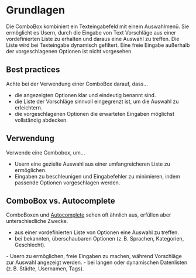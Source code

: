 # Grundlagen

Die ComboBox kombiniert ein Texteingabefeld mit einem Auswahlmenü. Sie ermöglicht es Usern, durch die Eingabe von Text Vorschläge aus einer vordefinierten Liste zu erhalten und daraus eine Auswahl zu treffen. Die Liste wird bei Texteingabe dynamisch gefiltert. Eine freie Eingabe außerhalb der vorgeschlagenen Optionen ist nicht vorgesehen.

## Best practices

Achte bei der Verwendung einer ComboBox darauf, dass…
* die angezeigten Optionen klar und eindeutig benannt sind.
* die Liste der Vorschläge sinnvoll eingegrenzt ist, um die Auswahl zu erleichtern.
* die vorgeschlagenen Optionen die erwarteten Eingaben möglichst vollständig abdecken.

## Verwendung

Verwende eine Combobox, um… 
* Usern eine gezielte Auswahl aus einer umfangreicheren Liste zu ermöglichen.
* Eingaben zu beschleunigen und Eingabefehler zu minimieren, indem passende Optionen vorgeschlagen werden.

## ComboBox vs. Autocomplete

ComboBoxen und [Autocomplete](/03-components/form-controls/autocomplete) sehen oft ähnlich aus, erfüllen aber unterschiedliche Zwecke. 
<DoAndDont> 
<Plain heading="Verwende ComboBox, um z. B. …"> 
- aus einer vordefinierten Liste von Optionen eine Auswahl zu treffen.
- bei bekannten, überschaubaren Optionen (z. B. Sprachen, Kategorien, Geschlecht).
</Plain>

<Plain heading="Verwende Autocomplete, um z. B. …"> 
- Usern zu ermöglichen, freie Eingaben zu machen, während Vorschläge zur Auswahl angezeigt werden. 
- bei langen oder dynamischen Datenlisten (z. B. Städte, Usernamen, Tags). 
</Plain>
</DoAndDont>
